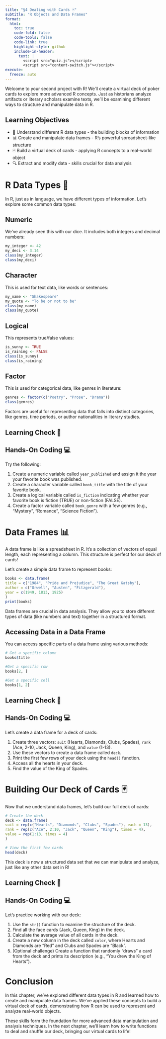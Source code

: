 ```yaml
---
title: "§4 Dealing with Cards 🃏"
subtitle: "R Objects and Data Frames"
format:
  html:
    toc: true
    code-fold: false
    code-tools: false
    code-link: true
    highlight-style: github
    include-in-header:
      text: |
        <script src="quiz.js"></script>
        <script src="content-switch.js"></script>
execute:
  freeze: auto
---
```


Welcome to your second project with R! We'll create a virtual deck of poker cards to explore more advanced R concepts. Just as historians analyze artifacts or literary scholars examine texts, we'll be examining different ways to structure and manipulate data in R.

::: {.callout-tip}
## Learning Objectives
- 🧱 Understand different R data types - the building blocks of information
- 📊 Create and manipulate data frames - R's powerful spreadsheet-like structure
- 🃏 Build a virtual deck of cards - applying R concepts to a real-world object
- 🔍 Extract and modify data - skills crucial for data analysis
:::

# R Data Types 🧱

In R, just as in language, we have different types of information. Let's explore some common data types:

## Numeric
We've already seen this with our dice. It includes both integers and decimal numbers:

```r
my_integer <- 42
my_deci <- 3.14
class(my_integer)
class(my_deci)
```

## Character
This is used for text data, like words or sentences:

```r
my_name <- "Shakespeare"
my_quote <- "To be or not to be"
class(my_name)
class(my_quote)
```


## Logical
This represents true/false values:

```r
is_sunny <- TRUE
is_raining <- FALSE
class(is_sunny)
class(is_raining)
```


## Factor
This is used for categorical data, like genres in literature:

```r
genres <- factor(c("Poetry", "Prose", "Drama"))
class(genres)
```


::: {.callout-note}
Factors are useful for representing data that falls into distinct categories, like genres, time periods, or author nationalities in literary studies.
:::

## Learning Check 🏁 

<div id="quiz1"></div>

<script>
createQuiz({
  questions: [
    {
      text: "Which data type would you use to store a person's age?",
      options: [
        "Character",
        "Numeric",
        "Logical",
        "Factor"
      ]
    },
    {
      text: "What data type is best for storing the title of a book?",
      options: [
        "Numeric",
        "Character",
        "Logical",
        "Factor"
      ]
    },
    {
      text: "Which data type would you use to represent whether a book is fiction or non-fiction?",
      options: [
        "Numeric",
        "Character",
        "Logical",
        "Factor"
      ]
    }
  ],
  answers: [1, 1, 3]
}, "quiz1");
</script>

## Hands-On Coding 💻

Try the following:

1. Create a numeric variable called `year_published` and assign it the year your favorite book was published.
2. Create a character variable called `book_title` with the title of your favorite book.
3. Create a logical variable called `is_fiction` indicating whether your favorite book is fiction (TRUE) or non-fiction (FALSE).
4. Create a factor variable called `book_genre` with a few genres (e.g., "Mystery", "Romance", "Science Fiction").

<div id="hidden-content1" style="display: none;">


```r
# Year published
year_published <- 1960
# Book title
book_title <- "To Kill a Mockingbird"
# Fiction or non-fiction
is_fiction <- TRUE
# Book genre
book_genre <- factor(c("Mystery", "Romance", "Science Fiction"))
```

</div>

<script>
createToggleSection('button1', 'hidden-content1');
</script>

# Data Frames 📊

A data frame is like a spreadsheet in R. It's a collection of vectors of equal length, each representing a column. This structure is perfect for our deck of cards!

Let's create a simple data frame to represent books:


```r
books <- data.frame(
title = c("1984", "Pride and Prejudice", "The Great Gatsby"),
author = c("Orwell", "Austen", "Fitzgerald"),
year = c(1949, 1813, 1925)
)
print(books)
```


::: {.callout-tip}
Data frames are crucial in data analysis. They allow you to store different types of data (like numbers and text) together in a structured format.
:::

## Accessing Data in a Data Frame

You can access specific parts of a data frame using various methods:

```r
# Get a specific column
books$title

#Get a specific row
books[2, ]

#Get a specific cell
books[1, 2]
```


## Learning Check 🏁

<div id="quiz2"></div>

<script>
createQuiz({
  questions: [
    {
      text: "What is a data frame in R?",
      options: [
        "A type of graph",
        "A collection of vectors of equal length",
        "A single column of data",
        "A programming function"
      ]
    },
    {
      text: "How would you access the 'author' column in a data frame called 'books'?",
      options: [
        "books[author]",
        "books$author",
        "author(books)",
        "books.author"
      ]
    },
    {
      text: "What does books[2, ] return?",
      options: [
        "The second column of the 'books' data frame",
        "The second row of the 'books' data frame",
        "The second cell of the 'books' data frame",
        "An error"
      ]
    }
  ],
  answers: [1, 1, 1]
}, "quiz2");
</script>

## Hands-On Coding 💻

Let's create a data frame for a deck of cards:

1. Create three vectors: `suit` (Hearts, Diamonds, Clubs, Spades), `rank` (Ace, 2-10, Jack, Queen, King), and `value` (1-13).
2. Use these vectors to create a data frame called `deck`.
3. Print the first few rows of your deck using the `head()` function.
4. Access all the hearts in your deck.
5. Find the value of the King of Spades.

<div id="hidden-content2" style="display: none;">


```r
# Create vectors
suit <- rep(c("Hearts", "Diamonds", "Clubs", "Spades"), each = 13)
rank <- rep(c("Ace", 2:10, "Jack", "Queen", "King"), times = 4)
value <- rep(1:13, times = 4)

# Create data frame
deck <- data.frame(suit, rank, value)

# Print first few rows
head(deck)

# Access all hearts
hearts <- deck[deck$suit == "Hearts", ]

# Find value of King of Spades
king_of_spades <- deck[deck$suit == "Spades" & deck$rank == "King", "value"]
print(king_of_spades)
```

</div>

<script>
createToggleSection('button2', 'hidden-content2');
</script>

# Building Our Deck of Cards 🃏

Now that we understand data frames, let's build our full deck of cards:

```r
# Create the deck
deck <- data.frame(
suit = rep(c("Hearts", "Diamonds", "Clubs", "Spades"), each = 13),
rank = rep(c("Ace", 2:10, "Jack", "Queen", "King"), times = 4),
value = rep(1:13, times = 4)
)

# View the first few cards
head(deck)
```



This deck is now a structured data set that we can manipulate and analyze, just like any other data set in R!

## Learning Check 🏁

<div id="quiz3"></div>

<script>
createQuiz({
  questions: [
    {
      text: "How many rows does our deck data frame have?",
      options: [
        "13",
        "4",
        "52",
        "26"
      ]
    },
    {
      text: "What function would you use to see the structure of the deck?",
      options: [
        "structure(deck)",
        "str(deck)",
        "summary(deck)",
        "view(deck)"
      ]
    },
    {
      text: "How would you access all the Aces in the deck?",
      options: [
        "deck[deck$value == 1, ]",
        "deck$Ace",
        "deck[1, ]",
        "deck[deck$rank == 'Ace', ]"
      ]
    }
  ],
  answers: [2, 1, 3]
}, "quiz3");
</script>

## Hands-On Coding 💻

Let's practice working with our deck:

1. Use the `str()` function to examine the structure of the deck.
2. Find all the face cards (Jack, Queen, King) in the deck.
3. Calculate the average value of all cards in the deck.
4. Create a new column in the deck called `color`, where Hearts and Diamonds are "Red" and Clubs and Spades are "Black".
5. (Optional challenge) Create a function that randomly "draws" a card from the deck and prints its description (e.g., "You drew the King of Hearts").

<div id="hidden-content3" style="display: none;">


```r
# Examine structure
str(deck)

# Find face cards
face_cards <- deck[deck$rank %in% c("Jack", "Queen", "King"), ]

# Calculate average value
average_value <- mean(deck$value)

# Add color column
deck$color <- ifelse(deck$suit %in% c("Hearts", "Diamonds"), "Red", "Black")

# (Optional) Draw a card function
draw_card <- function() {
card <- deck[sample(nrow(deck), 1), ]
print(paste("You drew the", card$rank, "of", card$suit))
}
draw_card()
```

</div>

<script>
createToggleSection('button3', 'hidden-content3');
</script>

# Conclusion

In this chapter, we've explored different data types in R and learned how to create and manipulate data frames. We've applied these concepts to build a virtual deck of cards, demonstrating how R can be used to represent and analyze real-world objects.

These skills form the foundation for more advanced data manipulation and analysis techniques. In the next chapter, we'll learn how to write functions to deal and shuffle our deck, bringing our virtual cards to life!

